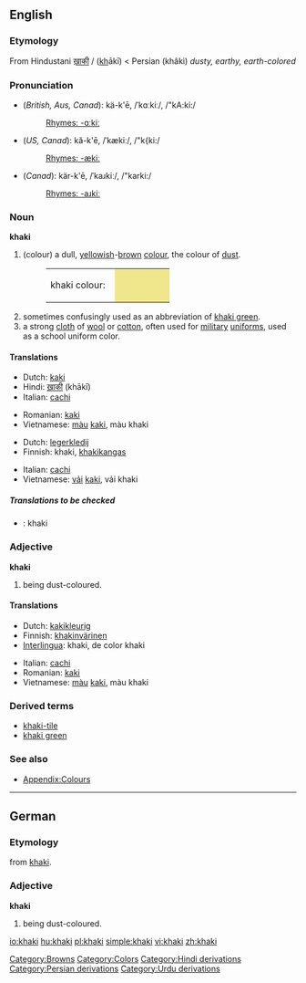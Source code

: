 ==English==

===Etymology===
From Hindustani [[ख़ाकी]] / {{ur-Arab|[[خاکی#Urdu|خاکی]]}} (<u>kh</u>ākī) < Persian {{fa-Arab|[[خاکی]]}} (khâki) ''dusty, earthy, earth-colored''

===Pronunciation===
* (''British, Aus, Canad''): kä-k'ē, /ˈkɑːkiː/, /"kA:ki:/
*: [[Rhymes:English:-ɑːkiː|Rhymes: -ɑːkiː]]
* (''US, Canad''): kă-k'ē, /ˈkækiː/, /"k{ki:/
*: [[Rhymes:English:-ækiː|Rhymes: -ækiː]]
* (''Canad''): kär-k'ē, /ˈkaɹkiː/, /"karki:/
*: [[Rhymes:English:-aɹkiː|Rhymes: -aɹkiː]]

===Noun===
'''khaki'''

# (colour) a dull, [[yellow]]ish-[[brown]] [[color|colour]], the colour of [[dust]].
#: <table><tr><td>khaki colour: &nbsp;</td><td bgcolor="#F0E68C" width="80">&nbsp; </td></tr></table>
# sometimes confusingly used as an abbreviation of [[khaki green]].
# a strong [[cloth]] of [[wool]] or [[cotton]], often used for [[military]] [[uniform]]s, used as a school uniform color.

====Translations====
{{trans-top|colour}}
* Dutch: [[kaki]] {{n}}
* Hindi: [[ख़ाकी]] (khākī)
* Italian: [[cachi]] {{m}}
{{trans-mid}}
* Romanian: [[kaki]]
* Vietnamese: [[màu]] [[kaki]], màu khaki
{{trans-bottom}}

{{trans-top|cloth}}
* Dutch: [[legerkledij]] {{f}}
* Finnish: khaki, [[khakikangas]]
{{trans-mid}}
* Italian: [[cachi]] {{m}}
* Vietnamese: [[vải]] [[kaki]], vải khaki
{{trans-bottom}}

=====Translations to be checked=====
{{checktrans}}
<!--Remove this section once all of the translations below have been moved into the tables above.-->
* {{ttbc|Interlingua}}: khaki

===Adjective===
'''khaki'''

# {{color}} being dust-coloured.

====Translations====
{{trans-top|colour}}
* Dutch: [[kakikleurig]]
* Finnish: [[khakinvärinen]]
* [[Interlingua]]: khaki, de color khaki
{{trans-mid}}
* Italian: [[cachi]] {{m}}
* Romanian: [[kaki]]
* Vietnamese: [[màu]] [[kaki]], màu khaki
{{trans-bottom}}

===Derived terms===
* [[khaki-tile]]
* [[khaki green]]

===See also===
* [[Appendix:Colours]]

----

==German==

===Etymology===
from {{E.|de}} [[khaki]].

===Adjective===
'''khaki'''

# {{color|lang=de}} being dust-coloured.

[[Category:Browns]]
[[Category:Colors]]
[[Category:Hindi derivations]]
[[Category:Persian derivations]]
[[Category:Urdu derivations]]

[[io:khaki]]
[[hu:khaki]]
[[pl:khaki]]
[[simple:khaki]]
[[vi:khaki]]
[[zh:khaki]]